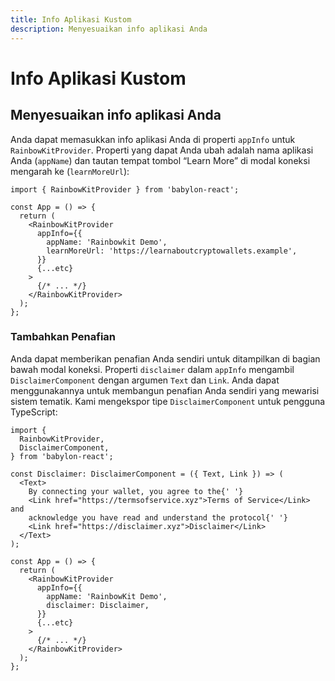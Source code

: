 ```yaml
---
title: Info Aplikasi Kustom
description: Menyesuaikan info aplikasi Anda
---
```


# Info Aplikasi Kustom

## Menyesuaikan info aplikasi Anda

Anda dapat memasukkan info aplikasi Anda di properti `appInfo` untuk `RainbowKitProvider`. Properti yang dapat Anda ubah adalah nama aplikasi Anda (`appName`) dan tautan tempat tombol “Learn More” di modal koneksi mengarah ke (`learnMoreUrl`):

```tsx
import { RainbowKitProvider } from 'babylon-react';

const App = () => {
  return (
    <RainbowKitProvider
      appInfo={{
        appName: 'Rainbowkit Demo',
        learnMoreUrl: 'https://learnaboutcryptowallets.example',
      }}
      {...etc}
    >
      {/* ... */}
    </RainbowKitProvider>
  );
};
```

### Tambahkan Penafian

Anda dapat memberikan penafian Anda sendiri untuk ditampilkan di bagian bawah modal koneksi. Properti `disclaimer` dalam `appInfo` mengambil `DisclaimerComponent` dengan argumen `Text` dan `Link`. Anda dapat menggunakannya untuk membangun penafian Anda sendiri yang mewarisi sistem tematik. Kami mengekspor tipe `DisclaimerComponent` untuk pengguna TypeScript:

```tsx
import {
  RainbowKitProvider,
  DisclaimerComponent,
} from 'babylon-react';

const Disclaimer: DisclaimerComponent = ({ Text, Link }) => (
  <Text>
    By connecting your wallet, you agree to the{' '}
    <Link href="https://termsofservice.xyz">Terms of Service</Link> and
    acknowledge you have read and understand the protocol{' '}
    <Link href="https://disclaimer.xyz">Disclaimer</Link>
  </Text>
);

const App = () => {
  return (
    <RainbowKitProvider
      appInfo={{
        appName: 'RainbowKit Demo',
        disclaimer: Disclaimer,
      }}
      {...etc}
    >
      {/* ... */}
    </RainbowKitProvider>
  );
};
```
